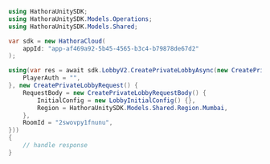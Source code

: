 ```csharp CreatePrivateLobby.cs
using HathoraUnitySDK;
using HathoraUnitySDK.Models.Operations;
using HathoraUnitySDK.Models.Shared;

var sdk = new HathoraCloud(
    appId: "app-af469a92-5b45-4565-b3c4-b79878de67d2"
);

using(var res = await sdk.LobbyV2.CreatePrivateLobbyAsync(new CreatePrivateLobbySecurity() {
    PlayerAuth = "",
}, new CreatePrivateLobbyRequest() {
    RequestBody = new CreatePrivateLobbyRequestBody() {
        InitialConfig = new LobbyInitialConfig() {},
        Region = HathoraUnitySDK.Models.Shared.Region.Mumbai,
    },
    RoomId = "2swovpy1fnunu",
}))
{
    // handle response
}
```
